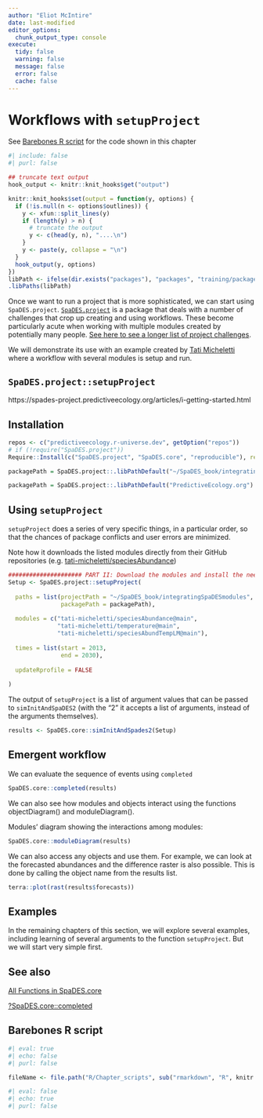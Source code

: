 ```yaml
---
author: "Eliot McIntire"
date: last-modified
editor_options:
  chunk_output_type: console
execute:
  tidy: false
  warning: false
  message: false
  error: false
  cache: false
---
```


# Workflows with `setupProject`

::: {.callout-tip appearance="simple"}
See [Barebones R script] for the code shown in this chapter
:::

```r
#| include: false
#| purl: false

## truncate text output
hook_output <- knitr::knit_hooks$get("output")

knitr::knit_hooks$set(output = function(y, options) {
  if (!is.null(n <- options$outlines)) {
    y <- xfun::split_lines(y)
    if (length(y) > n) {
      # truncate the output
      y <- c(head(y, n), "....\n")
    }
    y <- paste(y, collapse = "\n")
  }
  hook_output(y, options)
})
libPath <- ifelse(dir.exists("packages"), "packages", "training/packages") # if run interactively vs knited
.libPaths(libPath)
```

Once we want to run a project that is more sophisticated, we can start
using `SpaDES.project`.
[`SpaDES.project`](https://spades-project.predictiveecology.org/) is a
package that deals with a number of challenges that crop up creating and
using workflows. These become particularly acute when working with
multiple modules created by potentially many people. [See here to see a
longer list of project
challenges](https://spades-project.predictiveecology.org/#project-challenges).

We will demonstrate its use with an example created by [Tati
Micheletti](https://github.com/tati-micheletti/Micheletti_SpaDES/blob/main/demo.R)
where a workflow with several modules is setup and run.

## `SpaDES.project::setupProject`

https://spades-project.predictiveecology.org/articles/i-getting-started.html

## Installation

```r
repos <- c("predictiveecology.r-universe.dev", getOption("repos"))
# if (!require("SpaDES.project"))
Require::Install(c("SpaDES.project", "SpaDES.core", "reproducible"), repos = repos, dependencies = TRUE)

packagePath = SpaDES.project::.libPathDefault("~/SpaDES_book/integratingSpaDESmodules")
```

```r
packagePath = SpaDES.project::.libPathDefault("PredictiveEcology.org")
```

## Using `setupProject`

`setupProject` does a series of very specific things, in a particular
order, so that the chances of package conflicts and user errors are
minimized.

Note how it downloads the listed modules directly from their GitHub
repositories (e.g.
[tati-micheletti/speciesAbundance](https://github.com/tati-micheletti/speciesAbundance))

```r
##################### PART II: Download the modules and install the needed packages
Setup <- SpaDES.project::setupProject(
  
  paths = list(projectPath = "~/SpaDES_book/integratingSpaDESmodules",
               packagePath = packagePath),
  
  modules = c("tati-micheletti/speciesAbundance@main",
              "tati-micheletti/temperature@main",
              "tati-micheletti/speciesAbundTempLM@main"),
  
  times = list(start = 2013,
               end = 2030),
  
  updateRprofile = FALSE
  
)
```

The output of `setupProject` is a list of argument values that can be
passed to `simInitAndSpaDES2` (with the "2" it accepts a list of
arguments, instead of the arguments themselves).

```r
results <- SpaDES.core::simInitAndSpades2(Setup)
```

## Emergent workflow

We can evaluate the sequence of events using `completed`

```r
SpaDES.core::completed(results)
```

We can also see how modules and objects interact using the functions
objectDiagram() and moduleDiagram().

Modules’ diagram showing the interactions among modules:

```r
SpaDES.core::moduleDiagram(results)
```

We can also access any objects and use them. For example, we can look at
the forecasted abundances and the difference raster is also possible.
This is done by calling the object name from the results list.

```r
terra::plot(rast(results$forecasts))
```

## Examples

In the remaining chapters of this section, we will explore several
examples, including learning of several arguments to the function
`setupProject`. But we will start very simple first.

## See also

[All Functions in
SpaDES.core](https://spades-core.predictiveecology.org/reference/index.html)

[?SpaDES.core::completed](https://spades-core.predictiveecology.org/reference/simList-accessors-events.html)

## Barebones R script

```r
#| eval: true
#| echo: false
#| purl: false

fileName <- file.path("R/Chapter_scripts", sub("rmarkdown", "R", knitr::current_input()))
```

```r
#| eval: false
#| echo: true
#| purl: false

```
